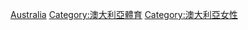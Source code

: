 {{Commons category|Women's sport in Australia}}
{{Cat main|澳洲女子體育}}

[[Category:各國女子體育|Australia]]
[[Category:澳大利亞體育|Category:澳大利亞體育]]
[[Category:澳大利亞女性|Category:澳大利亞女性]]